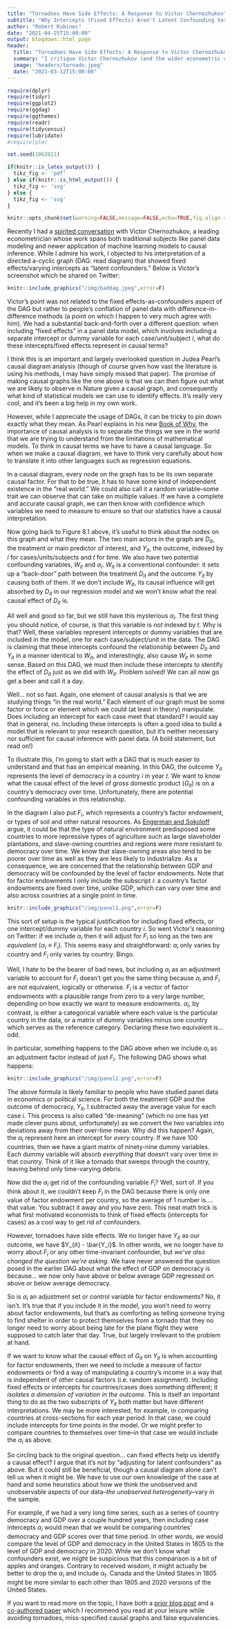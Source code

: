 ```yaml
---
title: "Tornadoes Have Side Effects: A Response to Victor Chernozhukov"
subtitle: "Why Intercepts (Fixed Effects) Aren't Latent Confounding Variables"
author: "Robert Kubinec"
date: "2021-04-25T15:00:00"
output: blogdown::html_page
header:
  title: "Tornadoes Have Side Effects: A Response to Victor Chernozhukov"
  summary: "I critique Victor Chernozhukov (and the wider econometric community's) assumption that fixed effects are best understood as unobserved confounders."
  image: "headers/tornado.jpeg"
  date: "2021-03-12T15:00:00"
---
```


```r

require(dplyr)
require(tidyr)
require(ggplot2)
require(ggdag)
require(ggthemes)
require(readr)
require(tidycensus)
require(lubridate)
#require(plm)

set.seed(1062021)

if(knitr::is_latex_output()) {
  tikz_fig <- 'pdf'
} else if(knitr::is_html_output()) {
  tikz_fig <- 'svg'
} else {
  tikz_fig <- 'svg'
}

knitr::opts_chunk$set(warning=FALSE,message=FALSE,echo=TRUE,fig.align = "center",echo=FALSE)

```

Recently I had a [spirited conversation](https://twitter.com/rmkubinec/status/1385167816165363713) with Victor Chernozhukov, a leading econometrician whose work spans both traditional subjects like panel data modeling and newer application of machine learning models to causal inference. While I admire his work, I objected to his interpretation of a directed a-cyclic graph (DAG: read diagram) that showed fixed effects/varying intercepts as "latent confounders." Below is Victor's screenshot which he shared on Twitter:

```r

knitr::include_graphics("/img/baddag.jpeg",error=F)

```
Victor's point was not related to the fixed effects-as-confounders aspect of the DAG but rather to people's conflation of panel data with difference-in-difference methods (a point on which I happen to very much agree with him). We had a substantial back-and-forth over a different question: when including "fixed effects" in a panel data model, which involves including a separate intercept or dummy variable for each case/unit/subject $i$, what do these intercepts/fixed effects represent in causal terms?

I think this is an important and largely overlooked question in Judea Pearl's causal diagram analysis (though of course given how vast the literature is using his methods, I may have simply missed that paper). The promise of making causal graphs like the one above is that we can then figure out what we are likely to observe in Nature given a causal graph, and consequently what kind of statistical models we can use to identify effects. It's really very cool, and it's been a big help in my own work.

However, while I appreciate the usage of DAGs, it can be tricky to pin down exactly what they mean. As Pearl explains in his new [Book of Why](http://bayes.cs.ucla.edu/WHY/), the importance of causal analysis is to separate the things we see in the world that we are trying to understand from the limitations of mathematical models. To think in causal terms we have to have a causal language. So when we make a causal diagram, we have to think very carefully about how to translate it into other languages such as regression equations. 

In a causal diagram, every node on the graph has to be its own separate causal factor. For that to be true, it has to have some kind of independent existence in the "real world." We could also call it a random variable--some trait we can observe that can take on multiple values. If we have a complete and accurate causal graph, we can then know with confidence which variables we need to measure to ensure so that our statistics have a causal interpretation. 

Now going back to Figure 8.1 above, it's useful to think about the nodes on this graph and what they mean. The two main actors in the graph are $D_{it}$, the treatment or main predictor of interest, and $Y_{it}$, the outcome, indexed by $i$ for cases/units/subjects and $t$ for time. We also have two potential confounding variables, $W_{it}$ and $\alpha_i$. $W_{it}$ is a conventional confounder: it sets up a "back-door" path between the treatment $D_{it}$ and the outcome $Y_{it}$ by causing both of them. If we don't include $W_{it}$, its causal influence will get absorbed by $D_{it}$ in our regression model and we won't know what the real causal effect of $D_{it}$ is.

All well and good so far, but we still have this mysterious $\alpha_i$. The first thing you should notice, of course, is that this variable is *not* indexed by $t$. Why is that? Well, these variables represent intercepts or dummy variables that are included in the model, one for each case/subject/unit in the data. The DAG is claiming that these intercepts confound the relationship between $D_{it}$ and $Y_{it}$ in a manner identical to $W_{it}$, and interestingly, also cause $W_{it}$ in some sense. Based on this DAG, we must then include these intercepts to identify the effect of $D_{it}$ just as we did with $W_{it}$. Problem solved! We can all now go get a beer and call it a day.

Well... not so fast. Again, one element of causal analysis is that we are studying things "in the real world." Each element of our graph must be some factor or force or element which we could (at least in theory) manipulate. Does including an intercept for each case meet that standard? I would say that in general, no. Including these intercepts is often a good idea to build a model that is relevant to your research question, but it's neither necessary nor sufficient for causal inference with panel data. (A bold statement, but read on!)

To illustrate this, I'm going to start with a DAG that is much easier to understand and that has an empirical meaning. In this DAG, the outcome $Y_{it}$ represents the level of democracy in a country $i$ in year $t$. We want to know what the causal effect of the level of gross domestic product ($G_{it}$) is on a country's democracy over time. Unfortunately, there are potential confounding variables in this relationship. 

In the diagram I also put $F_i$, which represents a country's factor endowment, or types of soil and other natural resources. As [Engerman and Sokoloff](https://www.aeaweb.org/articles?id=10.1257/jep.14.3.217) argue, it could be that the type of natural environment predisposed some countries to more repressive types of agriculture such as large slaveholder plantations, and slave-owning countries and regions were more resistant to democracy over time. We know that slave-owning areas also tend to be poorer over time as well as they are less likely to industrialize. As a consequence, we are concerned that the relationship between GDP and democracy will be confounded by the level of factor endowments. Note that for factor endowments I only include the subscript $i$: a country's factor endowments are fixed over time, unlike GDP, which can vary over time and also across countries at a single point in time. 

```r

knitr::include_graphics("/img/panel1.png",error=F)

```

This sort of setup is the typical justification for including fixed effects, or one intercept/dummy variable for each country $i$. So went Victor's reasoning on Twitter: if we include $\alpha_i$ then it will adjust for $F_i$ so long as the two are *equivalent* ($\alpha_i \equiv F_i$). This seems easy and straightforward: $\alpha_i$ only varies by country and $F_i$ only varies by country. Bingo.

Well, I hate to be the bearer of bad news, but including $\alpha_i$ as an adjustment variable to account for $F_i$ doesn't get you the same thing because $\alpha_i$ and $F_i$ are not equivalent, logically or otherwise. $F_i$ is a vector of factor endowments with a plausible range from zero to a very large number, depending on how exactly we  want to measure endowments. $\alpha_i$, by contrast, is either a categorical variable where each value is the particular country in the data, or a matrix of dummy variables minus one country which serves as the reference category. Declaring these two equivalent is... odd.

In particular, something happens to the DAG above when we include $\alpha_i$ as an adjustment factor instead of just $F_i$. The following DAG shows what happens:

```r

knitr::include_graphics("/img/panel2.png",error=F)

```
The above formula is likely familiar to people who have studied panel data in economics or political science. For both the treatment GDP and the outcome of democracy, $Y_{it}$, I subtracted away the average value for each case $i$. This process is also called "de-meaning" (which no one has yet made clever puns about, unfortunately) as we convert the two variables into deviations away from their over-time mean. Why did this happen? Again, the $\alpha_i$ represent here an intercept for *every* country. If we have 100 countries, then we have a giant matrix of ninety-nine dummy variables. Each dummy variable will absorb *everything* that doesn't vary over time in that country. Think of it like a tornado that sweeps through the country, leaving behind only time-varying debris.

Now did the $\alpha_i$ get rid of the confounding variable $F_i$? Well, sort of. If you think about it, we couldn't keep $F_i$ in the DAG because there is only one value of factor endowment per country, so the average of 1 number is.... that value. You subtract it away and you have zero. This neat math trick is what first motivated economists to think of fixed effects (intercepts for cases) as a cool way to get rid of confounders.

However, tornadoes have side effects. We no longer have $Y_{it}$ as our outcome, we have $Y_{it} - \bar{Y_i}$. In other words, we no longer have to worry about $F_i$ or any other time-invariant confounder, but *we've also changed the question we're asking.* We have never answered the question posed in the earlier DAG about what the effect of GDP on democracy is because... we now only have above or below average GDP regressed on above or below average democracy. 

So is $\alpha_i$ an adjustment set or control variable for factor endowments? No, it isn't. It's true that if you include it in the model, you won't need to worry about factor endowments, but that's as comforting as telling someone trying to find shelter in order to protect themselves from a tornado that they no longer need to worry about being late for the plane flight they were supposed to catch later that day. True, but largely irrelevant to the problem at hand.

If we want to know what the causal effect of $G_{it}$ on $Y_{it}$ is when accounting for factor endowments, then we need to include a measure of factor endowments or find a way of manipulating a country's income in a way that is independent of other causal factors (i.e. random assignment). Including fixed effects or intercepts for countries/cases does something different; it *isolates a dimension of variation in the outcome*. This is itself an important thing to do as the two subscripts of $Y_{it}$ both matter but have different interpretations. We may be more interested, for example, in comparing countries at cross-sections for each year period. In that case, we could include intercepts for time points in the model. Or we might prefer to compare countries to themselves over time--in that case we would include the $\alpha_i$ as above.

So circling back to the original question... can fixed effects help us identify a causal effect? I argue that it's not by "adjusting for latent confounders" as above. But it could still be beneficial, though a causal diagram alone can't tell us when it might be. We have to use our own knowledge of the case at hand and some heuristics about how we think the unobserved and unobservable aspects of our data--*the unobserved heterogeneity*--vary in the sample.

For example, if we had a very long time series, such as a series of country democracy and GDP over a couple hundred years, then including case intercepts $\alpha_i$ would mean that we would be comparing countries' democracy and GDP scores over that time period. In other words, we would compare the level of GDP and democracy in the United States in 1805 to the level of GDP and democracy in 2020. While we don't know what confounders exist, we might be suspicious that this comparison is a bit of apples and oranges. Contrary to received wisdom, it might actually be better to drop the $\alpha_i$ and include $\alpha_t$. Canada and the United States in 1805 might be more similar to each other than 1805 and 2020 versions of the United States. 

If you want to read more on the topic, I have both a [prior blog post](http://www.robertkubinec.com/post/fixed_effects/) and a [co-authored paper](https://journals.plos.org/plosone/article/authors?id=10.1371/journal.pone.0231349) which I recommend you read at your leisure while avoiding tornadoes, miss-specified causal graphs and false equivalencies. 
